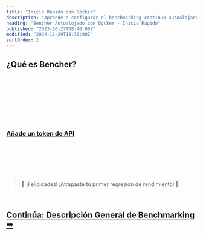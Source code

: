 ```yaml
---
title: "Inicio Rápido con Docker"
description: "Aprende a configurar el benchmarking continuo autoalojado con Bencher"
heading: "Bencher Autoalojado con Docker - Inicio Rápido"
published: "2023-10-27T08:40:00Z"
modified: "2024-11-29T18:30:00Z"
sortOrder: 2
---
```



## ¿Qué es Bencher?

<BencherIntro />

<br />

<DockerSelfHosted />

<br />

<DockerInstall />

<br />

<DockerInstallCli />

<br />

<DockerRunServers />

<br />

<DockerBencherHost />

<br />

<DockerSelfHostedAccount />

<br />

<QSApiToken>
    <h3><a id="add-api-token" href="http://localhost:3000/console/users/tokens/add?back=aHR0cHM6Ly9iZW5jaGVyLmRldi9lcy9kb2NzL3R1dG9yaWFsL3F1aWNrLXN0YXJ0LyNhZGQtYXBpLXRva2Vu">Añade un token de API</a></h3>
</QSApiToken>

<br />

<QSCreateProject />

<br />

<QSRunReport />

<br />

<QSGenerateAlert />

<br />
<br />

> 🐰 ¡Felicidades! ¡Atrapaste tu primer regresión de rendimiento! 🎉

<br />

<h2><a href="/es/docs/explanation/benchmarking/">Continúa: Descripción General de Benchmarking ➡</a></h2>